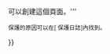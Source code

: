 {{fmbox
|type=warning
|id=titleprotectedwarning
|image=none
|text='''警告：本頁面已被保護，只有{{#switch:{{PROTECTIONLEVEL:create}}
 |sysop=管理員
 |templateeditor=管理員和模板編輯員
 |autoconfirmed=自動確認用戶
 |#default=一些用戶
 }}可以創建這個頁面。'''<p><small>保護的原因可以在<span class="plainlinks">[{{fullurl:Special:Log|type=protect&page={{FULLPAGENAMEE}}}} 保護日誌]</span>內找到。</small></p>
}}
